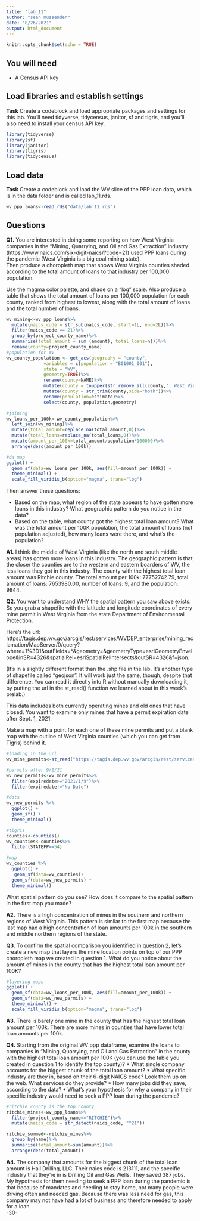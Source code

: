 ```yaml
---
title: "lab_11"
author: "sean mussenden"
date: "8/26/2021"
output: html_document
---
```


```r
knitr::opts_chunk$set(echo = TRUE)
```

## You will need

* A Census API key

## Load libraries and establish settings

**Task** Create a codeblock and load appropriate packages and settings for this lab. You'll need tidyverse, tidycensus, janitor, sf and tigris, and you'll also need to install your census API key.

```r
library(tidyverse)
library(sf)
library(janitor)
library(tigris)
library(tidycensus)
```

## Load data

**Task** Create a codeblock and load the WV slice of the PPP loan data, which is in the data folder and is called lab_11.rds.

```r
wv_ppp_loans<-read_rds("data/lab_11.rds")
```


## Questions 

**Q1.** You are interested in doing some reporting on how West Virginia companies in the "Mining, Quarrying, and Oil and Gas Extraction" industry (https://www.naics.com/six-digit-naics/?code=21) used PPP loans during the pandemic (West Virginia is a big coal mining state).  
Then produce a choropleth map that shows West Virginia counties shaded according to the total amount of loans to that industry per 100,000 population. 

Use the magma color palette, and shade on a "log" scale. Also produce a table that shows the total amount of loans per 100,000 population for each county, ranked from highest to lowest, along with the total amount of loans and the total number of loans. 

```r
wv_mining<-wv_ppp_loans%>%
  mutate(naics_code = str_sub(naics_code, start=1L, end=2L))%>%
  filter(naics_code == 21)%>%
  group_by(project_county_name)%>%
  summarise(total_amount = sum (amount), total_loans=n())%>%
  rename(county=project_county_name)
#population for WV
wv_county_population <- get_acs(geography = "county", 
              variables = c(population = "B01001_001"), 
              state = "WV",
              geometry=TRUE)%>%
              rename(county=NAME)%>%
              mutate(county = toupper(str_remove_all(county,", West Virginia|County"))) %>%
              mutate(county = str_trim(county,side="both"))%>%
              rename(population=estimate)%>%
              select(county, population,geometry)

#joining
wv_loans_per_100k<-wv_county_population%>%
  left_join(wv_mining)%>%
  mutate(total_amount=replace_na(total_amount,0))%>%
  mutate(total_loans=replace_na(total_loans,0))%>%
  mutate(amount_per_100k=total_amount/population*100000)%>%
  arrange(desc(amount_per_100k))

#da map
ggplot() + 
  geom_sf(data=wv_loans_per_100k, aes(fill=amount_per_100k)) + 
  theme_minimal() +
  scale_fill_viridis_b(option="magma", trans="log")
```

Then answer these questions:

* Based on the map, what region of the state appears to have gotten more loans in this industry? What geographic pattern do you notice in the data?
* Based on the table, what county got the highest total loan amount? What was the total amount per 100K population, the total amount of loans (not population adjusted), how many loans were there, and what's the population?

**A1.** I think the middle of West Virginia (like the north and south middle areas) has gotten more loans in this industry. The geographic pattern is that the closer the counties are to the western and eastern boarders of WV, the less loans they got in this industry. The county with the highest total loan amount was Ritchie county. The total amount per 100k: 77752742.79, total amount of loans: 7653980.00, number of loans: 9, and the population: 9844. 

**Q2.** You want to understand WHY the spatial pattern you saw above exists.  So you grab a shapefile with the latitude and longitude coordinates of every mine permit in West Virginia from the state Department of Environmental Protection. 

Here's the url: https://tagis.dep.wv.gov/arcgis/rest/services/WVDEP_enterprise/mining_reclamation/MapServer/0/query?where=1%3D1&outFields=*&geometry=&geometryType=esriGeometryEnvelope&inSR=4326&spatialRel=esriSpatialRelIntersects&outSR=4326&f=json. 

(It's in a slightly different format than the .shp file in the lab. It's another type of shapefile called "geojson".  It will work just the same, though, despite that difference. You can read it directly into R without manually downloading it, by putting the url in the st_read() function we learned about in this week's prelab.) 

This data includes both currently operating mines and old ones that have closed.  You want to examine only mines that have a permit expiration date after Sept. 1, 2021. 

Make a map with a point for each one of these mine permits and put a blank map with the outline of West Virginia counties (which you can get from Tigris) behind it. 

```r
#loading in the url
wv_mine_permits<-st_read("https://tagis.dep.wv.gov/arcgis/rest/services/WVDEP_enterprise/mining_reclamation/MapServer/0/query?where=1%3D1&outFields=*&geometry=&geometryType=esriGeometryEnvelope&inSR=4326&spatialRel=esriSpatialRelIntersects&outSR=4326&f=json")

#permits after 9/1/21
wv_new_permits<-wv_mine_permits%>%
  filter(expiredate>="2021/1/9")%>%
  filter(expiredate!="No Date")

#dots
wv_new_permits %>%
  ggplot() + 
  geom_sf() + 
  theme_minimal()

#tigris
counties<-counties()
wv_counties<-counties%>%
  filter(STATEFP==54)

#map
wv_counties %>%
  ggplot() + 
   geom_sf(data=wv_counties)+
  geom_sf(data=wv_new_permits) +
  theme_minimal()

```

What spatial pattern do you see? How does it compare to the spatial pattern in the first map you made?

**A2.** There is a high concentration of mines in the southern and northern regions of West Virginia. This pattern is similar to the first map because the last map had a high concentration of loan amounts per 100k in the southern and middle northern regions of the state.

**Q3.** To confirm the spatial comparison you identified in question 2, let's create a new map that layers the mine location points on top of our PPP choropleth map we created in question 1. What do you notice about the amount of mines in the county that has the highest total loan amount per 100K?

```r
#layering maps
ggplot() + 
  geom_sf(data=wv_loans_per_100k, aes(fill=amount_per_100k)) + 
  geom_sf(data=wv_new_permits) +
  theme_minimal() +
  scale_fill_viridis_b(option="magma", trans="log")
```

**A3.** There is barely one mine in the county that has the highest total loan amount per 100k. There are more mines in counties that have lower total loan amounts per 100k.

**Q4.** Starting from the original WV ppp dataframe, examine the loans to companies in "Mining, Quarrying, and Oil and Gas Extraction" in the county with the highest total loan amount per 100K (you can use the table you created in question 1 to identify the top county)?
* What single company accounts for the biggest chunk of the total loan amount? 
* What specific industry are they in, based on their 6-digit NAICS code? Look them up on the web. What services do they provide?
* How many jobs did they save, according to the data?
* What's your hypothesis for why a company in their specific industry would need to seek a PPP loan during the pandemic?
```r
#ritchie county is the top county
ritchie_mines<-wv_ppp_loans%>% 
  filter(project_county_name=="RITCHIE")%>%
  mutate(naics_code = str_detect(naics_code, "^21"))

ritchie_summed<-ritchie_mines%>% 
  group_by(name)%>%
  summarise(total_amount=sum(amount))%>%
  arrange(desc(total_amount))
```
**A4.** The company that amounts for the biggest chunk of the total loan amount is Hall Drilling, LLC. Their naics code is 213111, and the specific industry that they're in is Drilling Oil and Gas Wells. They saved 387 jobs. My hypothesis for them needing to seek a PPP loan during the pandemic is that because of mandates and needing to stay home, not many people were driving often and needed gas. Because there was less need for gas, this company may not have had a lot of business and therefore needed to apply for a loan.  
-30-
